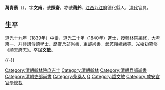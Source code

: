 '''萬青藜'''（{{bd|1821年||1883年|catIdx=W萬}}），字'''文甫'''，號'''照齋'''，亦號'''藕舲'''，[[江西|江西]][[九江|九江府]]德化縣人，[[清代|清代]]官員。
==生平==
道光十九年（1839年）中舉，道光二十年（1840年）進士，授翰林院編修，大考第一，升侍講侍讀學士。歷官兵部尚書、吏部尚書、武英殿總裁等。光緒初纂修《順天府志》。卒諡'''文敏'''。

{{-}}
{{start box}}
{{s-off}}
{{succession box|[[朱鳳標|朱鳳標]]|[[曹毓瑛|曹毓瑛]]|[[清朝兵部尚书列表#兵部漢尚書|兵部漢尚書]]|<small>咸豐十一年十月癸亥－同治四年十一月壬申<br>（1851年11月10日－1865年12月28日）</small>}}
{{succession box|[[毛昶熙|毛昶熙]]|[[李鴻藻|李鴻藻]]|[[清朝吏部尚书列表#吏部汉尚书|吏部漢尚書]]|<small>光緒四年五月戊辰－光緒八年正月辛亥<br>（1878年6月10日－1882年3月13日）</small>}}
{{end box}}
{{道光二十年庚子科殿试金榜}}
{{DEFAULTSORT:Wan萬}}
[[Category:清朝翰林院庶吉士|Category:清朝翰林院庶吉士]]
[[Category:清朝翰林|Category:清朝翰林]]
[[Category:清朝兵部尚書|Category:清朝兵部尚書]]
[[Category:清朝吏部尚書|Category:清朝吏部尚書]]
[[Category:柴桑人|Category:柴桑人]]
[[Category:萬姓|Q]]
[[Category:諡文敏|Category:諡文敏]]
[[Category:咸安宮官學總裁|Category:咸安宮官學總裁]]